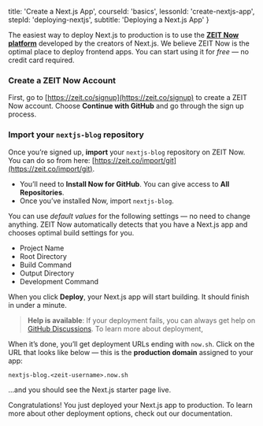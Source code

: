 
  title: 'Create a Next.js App',
  courseId: 'basics',
  lessonId: 'create-nextjs-app',
  stepId: 'deploying-nextjs',
  subtitle: 'Deploying a Next.js App'
}

The easiest way to deploy Next.js to production is to use the **[ZEIT Now platform](https://zeit.co)** developed by the creators of Next.js. We believe ZEIT Now is the optimal place to deploy frontend apps. You can start using it for _free_ — no credit card required.

### Create a ZEIT Now Account

First, go to [https://zeit.co/signup](https://zeit.co/signup) to create a ZEIT Now account. Choose **Continue with GitHub** and go through the sign up process.

### Import your `nextjs-blog` repository

Once you’re signed up, **import** your `nextjs-blog` repository on ZEIT Now. You can do so from here: [https://zeit.co/import/git](https://zeit.co/import/git).

- You’ll need to **Install Now for GitHub**. You can give access to **All Repositories**.
- Once you’ve installed Now, import `nextjs-blog`.

You can use _default values_ for the following settings — no need to change anything. ZEIT Now automatically detects that you have a Next.js app and chooses optimal build settings for you.

- Project Name
- Root Directory
- Build Command
- Output Directory
- Development Command

When you click **Deploy**, your Next.js app will start building. It should finish in under a minute.

> **Help is available**: If your deployment fails, you can always get help on [GitHub Discussions](https://github.com/zeit/next.js/discussions). To learn more about deployment,

When it’s done, you’ll get deployment URLs ending with `now.sh`. Click on the URL that looks like below — this is the **production domain** assigned to your app:

`nextjs-blog.<zeit-username>.now.sh`

…and you should see the Next.js starter page live.

Congratulations! You just deployed your Next.js app to production. To learn more about other deployment options, <Link href="/docs/[...slug]" as="/docs/deployment"><a>check out our documentation</a></Link>.

